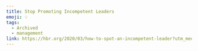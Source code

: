 ```yaml
---
title: Stop Promoting Incompetent Leaders
emoji: 💡
tags:
  - Archived
  - management
link: https://hbr.org/2020/03/how-to-spot-an-incompetent-leader?utm_medium=email&utm_source=newsletter_daily&utm_campaign=mtod_notactsubs
---
```


<iframe
  height="600"
  style="width: 100%;"
  scrolling="no"
  title="mindmap"
  src=""
  frameborder="no"
  allowtransparency="true"
  allowfullscreen="true"
/>

There are too many incompetent men in leadership positions — in large part because businesses tend to promote people on the basis of charisma, confidence, and even narcissism. Instead, companies should be putting people in charge who demonstrate competence, humility, and integrity. If you’re responsible for assessing leadership candidates, you should work on your ability to distinguish between confidence and competence. Remember that overconfidence is a natural result of privilege, which is often linked to gender. Fortunately, you can use scientifically valid assessments to measure the traits you want (or don’t want) in your leaders. You can ask company leaders, including emerging leaders, to take self-assessments, and then measure their responses against their leadership style, performance, and effectiveness. The resulting data will help identify patterns that characterize good and bad leaders at your company. Of course, this practice will take time and effort, and many organizations won’t want to invest those resources. But vetting candidates for leadership roles will pay dividends down the line.




### Translations

<details>
   <summary>🇨🇳</summary>

</details>
